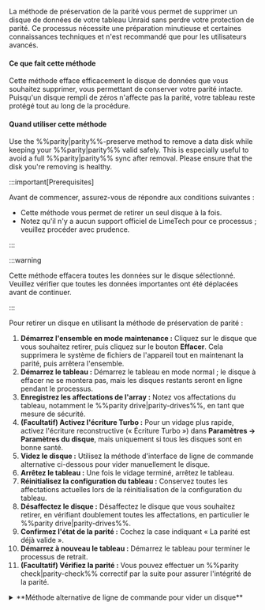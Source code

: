 La méthode de préservation de la parité vous permet de supprimer un disque de données de votre tableau Unraid sans perdre votre protection de parité. Ce processus nécessite une préparation minutieuse et certaines connaissances techniques et n'est recommandé que pour les utilisateurs avancés.

<h4>Ce que fait cette méthode</h4>

Cette méthode efface efficacement le disque de données que vous souhaitez supprimer, vous permettant de conserver votre parité intacte. Puisqu'un disque rempli de zéros n'affecte pas la parité, votre tableau reste protégé tout au long de la procédure.

<h4>Quand utiliser cette méthode</h4>

Use the %%parity|parity%%-preserve method to remove a data disk while keeping your %%parity|parity%% valid safely. This is especially useful to avoid a full %%parity|parity%% sync after removal. Please ensure that the disk you're removing is healthy.

:::important\[Prerequisites]

Avant de commencer, assurez-vous de répondre aux conditions suivantes :

- Cette méthode vous permet de retirer un seul disque à la fois.
- Notez qu'il n'y a aucun support officiel de LimeTech pour ce processus ; veuillez procéder avec prudence.

:::

:::warning

Cette méthode effacera toutes les données sur le disque sélectionné. Veuillez vérifier que toutes les données importantes ont été déplacées avant de continuer.

:::

Pour retirer un disque en utilisant la méthode de préservation de parité :

1. **Démarrez l'ensemble en mode maintenance :** Cliquez sur le disque que vous souhaitez retirer, puis cliquez sur le bouton **Effacer**. Cela supprimera le système de fichiers de l'appareil tout en maintenant la parité, puis arrêtera l'ensemble.
2. **Démarrez le tableau :** Démarrez le tableau en mode normal ; le disque à effacer ne se montera pas, mais les disques restants seront en ligne pendant le processus.
3. **Enregistrez les affectations de l'array :** Notez vos affectations du tableau, notamment le %%parity drive|parity-drives%%, en tant que mesure de sécurité.
4. **(Facultatif) Activez l'écriture Turbo :** Pour un vidage plus rapide, activez l'écriture reconstructive (« Écriture Turbo ») dans **Paramètres → Paramètres du disque**, mais uniquement si tous les disques sont en bonne santé.
5. **Videz le disque :** Utilisez la méthode d'interface de ligne de commande alternative ci-dessous pour vider manuellement le disque.
6. **Arrêtez le tableau :** Une fois le vidage terminé, arrêtez le tableau.
7. **Réinitialisez la configuration du tableau :** Conservez toutes les affectations actuelles lors de la réinitialisation de la configuration du tableau.
8. **Désaffectez le disque :** Désaffectez le disque que vous souhaitez retirer, en vérifiant doublement toutes les affectations, en particulier le %%parity drive|parity-drives%%.
9. **Confirmez l'état de la parité :** Cochez la case indiquant « La parité est déjà valide ».
10. **Démarrez à nouveau le tableau :** Démarrez le tableau pour terminer le processus de retrait.
11. **(Facultatif) Vérifiez la parité :** Vous pouvez effectuer un %%parity check|parity-check%% correctif par la suite pour assurer l'intégrité de la parité.

<details>
  <summary>**Méthode alternative de ligne de commande pour vider un disque**</summary>

  Si vous êtes à l'aise avec l'utilisation de la ligne de commande Linux, vous pouvez vider manuellement votre disque en suivant les instructions suivantes. Assurez-vous de choisir la commande qui correspond à votre version d'Unraid.

  Comme le vidage d'un disque peut prendre de nombreuses heures, il est recommandé d'utiliser quelque chose comme le [Tmux Terminal Manager TTM plugin](https://forums.unraid.net/topic/183427/plugin-tmux-terminal-manager-ttm/) pour taper les commandes et vous assurer que la session reste active.

  **Pour Unraid 6.12 ou ultérieur :**

  1. D'abord, démontez le disque :
     ```bash
     umount /mnt/diskX
     ```
  2. Videz le disque avec la commande suivante :
     ```bash
     dd bs=1M if=/dev/zero of=/dev/mdXp1 status=progress
     ```

  **Pour Unraid 6.11 et antérieur :**

  1. Commencez par démonter le disque :
     ```bash
     umount /mnt/diskX
     ```
  2. Ensuite, utilisez cette commande pour vider le disque :
     ```bash
     dd bs=1M if=/dev/zero of=/dev/mdX status=progress
     ```

  :::note
  N'oubliez pas de remplacer `X` par le numéro spécifique du disque de données que vous retirez.
  :::

  :::caution
  Avant d'exécuter ces commandes, vérifiez bien le numéro du disque pour éviter d'effacer par erreur des données sur le mauvais disque.
  :::

  N'hésitez pas à visiter les [forums Unraid](https://forums.unraid.net/). Là-bas, vous pouvez trouver des ressources utiles et le soutien de la communauté.
</details>
